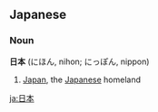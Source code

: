 ==Japanese==
===Noun===
'''日本''' (にほん, nihon; にっぽん, nippon)

#[[Japan]], the [[Japanese]] homeland

[[ja:日本]]